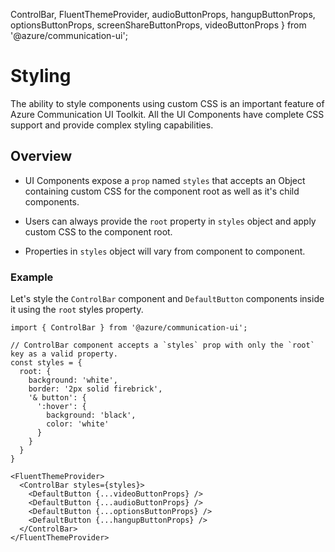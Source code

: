   ControlBar,
  FluentThemeProvider,
  audioButtonProps,
  hangupButtonProps,
  optionsButtonProps,
  screenShareButtonProps,
  videoButtonProps
} from '@azure/communication-ui';

<Meta title="Styling" />

# Styling

The ability to style components using custom CSS is an important feature of Azure Communication UI Toolkit.
All the UI Components have complete CSS support and provide complex styling capabilities.

## Overview

- UI Components expose a `prop` named `styles` that accepts an Object containing custom CSS for the component root as well as it's child components.

- Users can always provide the `root` property in `styles` object and apply custom CSS to the component root.

- Properties in `styles` object will vary from component to component.

### Example

Let's style the `ControlBar` component and `DefaultButton` components inside it using the `root` styles property.

```tsx
import { ControlBar } from '@azure/communication-ui';

// ControlBar component accepts a `styles` prop with only the `root` key as a valid property.
const styles = {
  root: {
    background: 'white',
    border: '2px solid firebrick',
    '& button': {
      ':hover': {
        background: 'black',
        color: 'white'
      }
    }
  }
}

<FluentThemeProvider>
  <ControlBar styles={styles}>
    <DefaultButton {...videoButtonProps} />
    <DefaultButton {...audioButtonProps} />
    <DefaultButton {...optionsButtonProps} />
    <DefaultButton {...hangupButtonProps} />
  </ControlBar>
</FluentThemeProvider>
```

<Canvas withSource="none">
  <FluentThemeProvider>
    <ControlBar
      styles={{
        root: {
          background: 'white',
          border: '2px solid firebrick',
          '& button': {
            ':hover': {
              background: 'black',
              color: 'white'
            }
          }
        }
      }}
    >
      <DefaultButton {...videoButtonProps} />
      <DefaultButton {...audioButtonProps} />
      <DefaultButton {...optionsButtonProps} />
      <DefaultButton {...hangupButtonProps} />
    </ControlBar>
  </FluentThemeProvider>
</Canvas>
